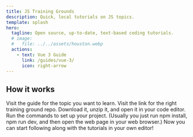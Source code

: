 ```yaml
---
title: JS Training Grounds
description: Quick, local tutorials on JS topics.
template: splash
hero:
  tagline: Open source, up-to-date, text-based coding tutorials.
  # image:
  #   file: ../../assets/houston.webp
  actions:
    - text: Vue 3 Guide
      link: /guides/vue-3/
      icon: right-arrow
---
```



## How it works

<CardGrid stagger>
	<Card title="Open the guide" icon="open-book">
		Visit the guide for the topic you want to learn.
	</Card>
	<Card title="Download repo" icon="download">
		Visit the link for the right training ground repo. Download it, unzip it, and open it in your code editor.
	</Card>
	<Card title="Run commands" icon="laptop">
		Run the commands to set up your project. (Usually you just run npm install, npm run dev, and then open the web page in your web browser.)
	</Card>
	<Card title="Start learning!" icon="rocket">
		Now you can start following along with the tutorials in your own editor!
	</Card>
</CardGrid>
